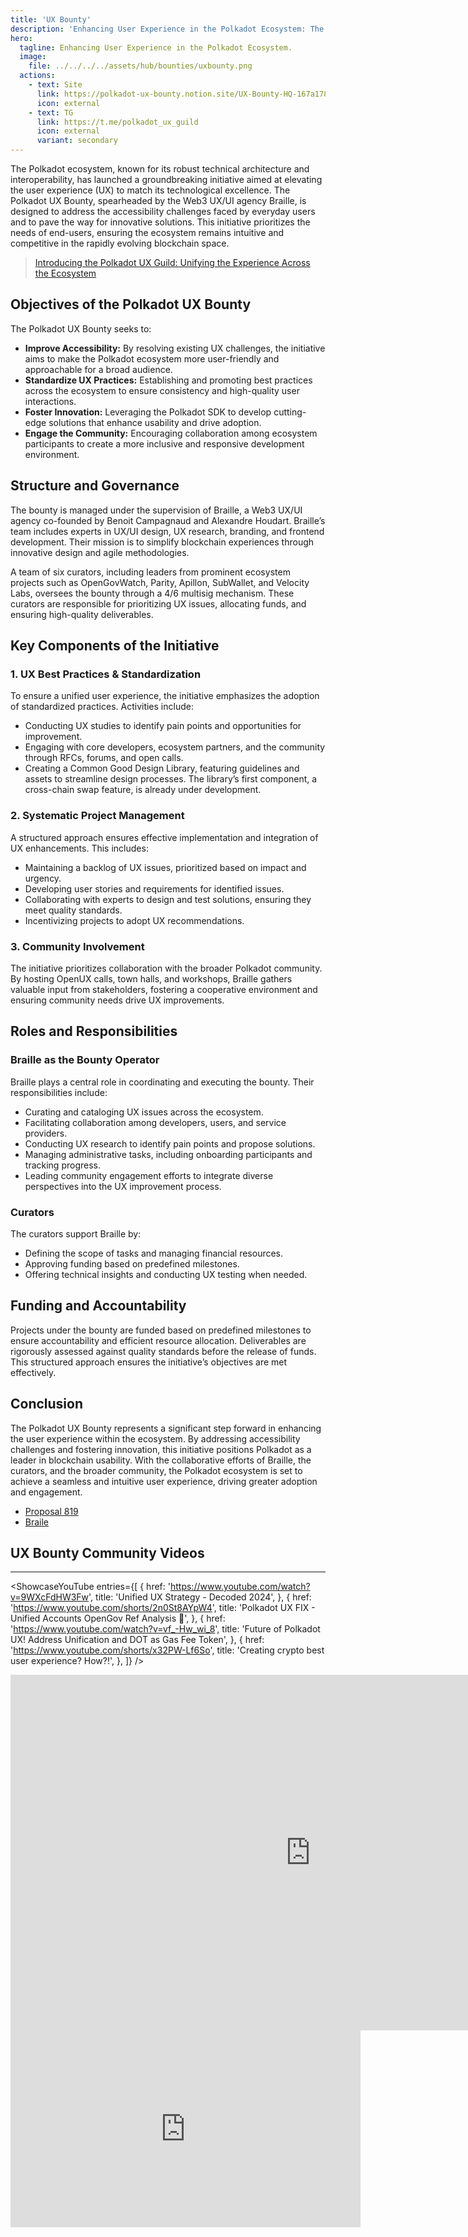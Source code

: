 ```yaml
---
title: 'UX Bounty'
description: 'Enhancing User Experience in the Polkadot Ecosystem: The Polkadot UX Bounty Initiative'
hero:
  tagline: Enhancing User Experience in the Polkadot Ecosystem.
  image: 
    file: ../../../../assets/hub/bounties/uxbounty.png
  actions:
    - text: Site
      link: https://polkadot-ux-bounty.notion.site/UX-Bounty-HQ-167a1782242e477bbb9f7a066ef447dd
      icon: external
    - text: TG
      link: https://t.me/polkadot_ux_guild
      icon: external
      variant: secondary
---
```



The Polkadot ecosystem, known for its robust technical architecture and interoperability, has launched a groundbreaking initiative aimed at elevating the user experience (UX) to match its technological excellence. The Polkadot UX Bounty, spearheaded by the Web3 UX/UI agency Braille, is designed to address the accessibility challenges faced by everyday users and to pave the way for innovative solutions. This initiative prioritizes the needs of end-users, ensuring the ecosystem remains intuitive and competitive in the rapidly evolving blockchain space.

> [Introducing the Polkadot UX Guild: Unifying the Experience Across the Ecosystem](https://forum.polkadot.network/t/introducing-the-polkadot-ux-guild-unifying-the-experience-across-the-ecosystem/7647)

## Objectives of the Polkadot UX Bounty
The Polkadot UX Bounty seeks to:

- **Improve Accessibility:** By resolving existing UX challenges, the initiative aims to make the Polkadot ecosystem more user-friendly and approachable for a broad audience.
- **Standardize UX Practices:** Establishing and promoting best practices across the ecosystem to ensure consistency and high-quality user interactions.
- **Foster Innovation:** Leveraging the Polkadot SDK to develop cutting-edge solutions that enhance usability and drive adoption.
- **Engage the Community:** Encouraging collaboration among ecosystem participants to create a more inclusive and responsive development environment.

## Structure and Governance
The bounty is managed under the supervision of Braille, a Web3 UX/UI agency co-founded by Benoit Campagnaud and Alexandre Houdart. Braille’s team includes experts in UX/UI design, UX research, branding, and frontend development. Their mission is to simplify blockchain experiences through innovative design and agile methodologies.

A team of six curators, including leaders from prominent ecosystem projects such as OpenGovWatch, Parity, Apillon, SubWallet, and Velocity Labs, oversees the bounty through a 4/6 multisig mechanism. These curators are responsible for prioritizing UX issues, allocating funds, and ensuring high-quality deliverables.

## Key Components of the Initiative
### 1. UX Best Practices & Standardization
To ensure a unified user experience, the initiative emphasizes the adoption of standardized practices. Activities include:

- Conducting UX studies to identify pain points and opportunities for improvement.
- Engaging with core developers, ecosystem partners, and the community through RFCs, forums, and open calls.
- Creating a Common Good Design Library, featuring guidelines and assets to streamline design processes. The library’s first component, a cross-chain swap feature, is already under development.

### 2. Systematic Project Management
A structured approach ensures effective implementation and integration of UX enhancements. This includes:

- Maintaining a backlog of UX issues, prioritized based on impact and urgency.
- Developing user stories and requirements for identified issues.
- Collaborating with experts to design and test solutions, ensuring they meet quality standards.
- Incentivizing projects to adopt UX recommendations.

### 3. Community Involvement
The initiative prioritizes collaboration with the broader Polkadot community. By hosting OpenUX calls, town halls, and workshops, Braille gathers valuable input from stakeholders, fostering a cooperative environment and ensuring community needs drive UX improvements.

## Roles and Responsibilities
### Braille as the Bounty Operator
Braille plays a central role in coordinating and executing the bounty. Their responsibilities include:

- Curating and cataloging UX issues across the ecosystem.
- Facilitating collaboration among developers, users, and service providers.
- Conducting UX research to identify pain points and propose solutions.
- Managing administrative tasks, including onboarding participants and tracking progress.
- Leading community engagement efforts to integrate diverse perspectives into the UX improvement process.

### Curators
The curators support Braille by:
- Defining the scope of tasks and managing financial resources.
- Approving funding based on predefined milestones.
- Offering technical insights and conducting UX testing when needed.

## Funding and Accountability
Projects under the bounty are funded based on predefined milestones to ensure accountability and efficient resource allocation. Deliverables are rigorously assessed against quality standards before the release of funds. This structured approach ensures the initiative’s objectives are met effectively.

## Conclusion
The Polkadot UX Bounty represents a significant step forward in enhancing the user experience within the ecosystem. By addressing accessibility challenges and fostering innovation, this initiative positions Polkadot as a leader in blockchain usability. With the collaborative efforts of Braille, the curators, and the broader community, the Polkadot ecosystem is set to achieve a seamless and intuitive user experience, driving greater adoption and engagement.

- [Proposal 819](https://polkadot.subsquare.io/referenda/819)
- [Braile](https://x.com/braille_wtf)

## UX Bounty Community Videos
------------
<ShowcaseYouTube
  entries={[
       {
      href: 'https://www.youtube.com/watch?v=9WXcFdHW3Fw',
      title: 'Unified UX Strategy - Decoded 2024',
          },
      {
      href: 'https://www.youtube.com/shorts/2n0St8AYpW4',
      title: 'Polkadot UX FIX - Unified Accounts OpenGov Ref Analysis 🙏',
          },
                {
      href: 'https://www.youtube.com/watch?v=vf_-Hw_wi_8',
      title: 'Future of Polkadot UX! Address Unification and DOT as Gas Fee Token',
          },
                {
      href: 'https://www.youtube.com/shorts/x32PW-Lf6So',
      title: 'Creating crypto best user experience? How?!',
          },
  ]} />


<iframe src="https://docs.google.com/presentation/d/e/2PACX-1vQv6oMZF8CY14c-79EpeNHMmU7nC2cTw2kv5K-t87L4B5EQ99_3HwY-OonLUhgZNNkRjN9cwfgeQxZl/embed?start=false&loop=false&delayms=3000" frameborder="0" width="960" height="569" allowfullscreen="true" mozallowfullscreen="true" webkitallowfullscreen="true"></iframe>

<iframe width="560" height="315" src="https://www.youtube.com/embed/LR2NbUwkyZY?si=xBax_THjiw-0TxqF" title="YouTube video player" frameborder="0" allow="accelerometer; autoplay; clipboard-write; encrypted-media; gyroscope; picture-in-picture; web-share" referrerpolicy="strict-origin-when-cross-origin" allowfullscreen></iframe>
